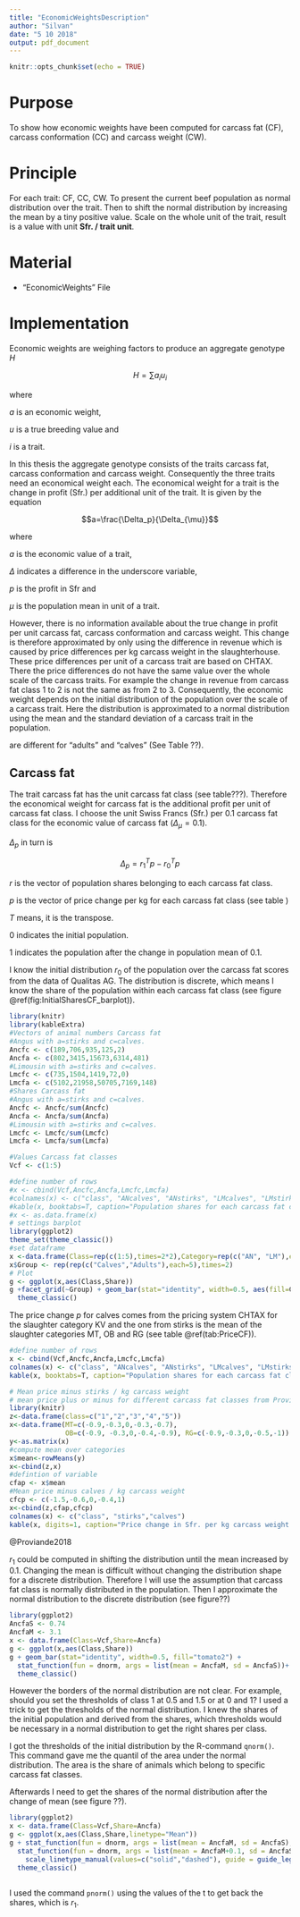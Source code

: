 ```yaml
---
title: "EconomicWeightsDescription"
author: "Silvan"
date: "5 10 2018"
output: pdf_document
---
```


```r
knitr::opts_chunk$set(echo = TRUE)
```

# Purpose

To show how economic weights have been computed for carcass fat (CF), carcass conformation (CC) and carcass weight (CW).

# Principle

For each trait: CF, CC, CW.
To present the current beef population as normal distribution over the trait.
Then to shift the normal distribution by increasing the mean by a tiny positive value.
Scale on the whole unit of the trait, result is a value with unit **Sfr. / trait unit**.

# Material

* "EconomicWeights" File

# Implementation

Economic weights are weighing factors to produce an aggregate genotype $H$

$$H=\sum{a_iu_i}$$

where

$a$ is an economic weight,

$u$ is a true breeding value and

$i$ is a trait.

In this thesis the aggregate genotype consists of the traits carcass fat, carcass conformation and carcass weight.
Consequently the three traits need an economical weight each.
The economical weight for a trait is the change in profit (Sfr.) per additional unit of the trait.
It is given by the equation

$$a=\frac{\Delta_p}{\Delta_{\mu}}$$

where

$a$ is the economic value of a trait,

$\Delta$ indicates a difference in the underscore variable,

$p$ is the profit in Sfr and

$\mu$ is the population mean in unit of a trait.

However, there is no information available about the true change in profit per unit carcass fat, carcass conformation and carcass weight.
This change is therefore approximated by only using the difference in revenue which is caused by price differences per kg carcass weight in the slaughterhouse.
These price differences per unit of a carcass trait are based on CHTAX. 
There the price differences do not have the same value over the whole scale of the carcass traits.
For example the change in revenue from carcass fat class 1 to 2 is not the same as from 2 to 3.
Consequently, the economic weight depends on the initial distribution of the population over the scale of a carcass trait.
Here the distribution is approximated to a normal distribution using the mean and the standard deviation of a carcass trait in the population.





are different for "adults" and "calves" (See Table ??).




## Carcass fat
The trait carcass fat has the unit carcass fat class (see table???).
Therefore the economical weight for carcass fat is the additional profit per unit of carcass fat class.
I choose the unit Swiss Francs (Sfr.) per 0.1 carcass fat class for the economic value of carcass fat ($\Delta_{\mu} = 0.1$).

$\Delta_p$ in turn is

$$\Delta_p=r_1^Tp-r_0^Tp$$

$r$ is the vector of population shares belonging to each carcass fat class.

$p$ is the vector of price change per kg for each carcass fat class (see table )

$T$ means, it is the transpose.

$0$ indicates the initial population.

$1$ indicates the population after the change in population mean of 0.1.


I know the initial distribution $r_0$ of the population over the carcass fat scores from the data of Qualitas AG.
The distribution is discrete, which means I know the share of the population within each carcass fat class (see figure \@ref(fig:InitialSharesCF_barplot)).

```r
library(knitr)
library(kableExtra)
#Vectors of animal numbers Carcass fat 
#Angus with a=stirks and c=calves.
Ancfc <- c(189,706,935,125,2)
Ancfa <- c(802,3415,15673,6314,481)
#Limousin with a=stirks and c=calves.
Lmcfc <- c(735,1504,1419,72,0)
Lmcfa <- c(5102,21958,50705,7169,148)
#Shares Carcass fat
#Angus with a=stirks and c=calves.
Ancfc <- Ancfc/sum(Ancfc)
Ancfa <- Ancfa/sum(Ancfa)
#Limousin with a=stirks and c=calves.
Lmcfc <- Lmcfc/sum(Lmcfc)
Lmcfa <- Lmcfa/sum(Lmcfa)

#Values Carcass fat classes
Vcf <- c(1:5)

#define number of rows
#x <- cbind(Vcf,Ancfc,Ancfa,Lmcfc,Lmcfa)
#colnames(x) <- c("class", "ANcalves", "ANstirks", "LMcalves", "LMstirks")
#kable(x, booktabs=T, caption="Population shares for each carcass fat class in Angus and Limousin calves and stirks (Kunz, 2018)")
#x <- as.data.frame(x)
# settings barplot
library(ggplot2)
theme_set(theme_classic())
#set dataframe
x <-data.frame(Class=rep(c(1:5),times=2*2),Category=rep(c("AN", "LM"),each=10), Share=c(Ancfc,Ancfa,Lmcfc,Lmcfa))
x$Group <- rep(rep(c("Calves","Adults"),each=5),times=2)
# Plot
g <- ggplot(x,aes(Class,Share))
g +facet_grid(~Group) + geom_bar(stat="identity", width=0.5, aes(fill=Category), position="dodge")+
  theme_classic()
```

The price change $p$ for calves comes from the pricing system CHTAX for the slaughter category KV and the one from stirks is the mean of the slaughter categories MT, OB and RG (see table \@ref(tab:PriceCF)).


```r
#define number of rows
x <- cbind(Vcf,Ancfc,Ancfa,Lmcfc,Lmcfa)
colnames(x) <- c("class", "ANcalves", "ANstirks", "LMcalves", "LMstirks")
kable(x, booktabs=T, caption="Population shares for each carcass fat class in Angus and Limousin calves and stirks (Kunz, 2018)", digits =3)
```

```r
# Mean price minus stirks / kg carcass weight
# mean price plus or minus for different carcass fat classes from Proviande 2018, week 33.
library(knitr)
z<-data.frame(class=c("1","2","3","4","5"))
x<-data.frame(MT=c(-0.9,-0.3,0,-0.3,-0.7), 
              OB=c(-0.9, -0.3,0,-0.4,-0.9), RG=c(-0.9,-0.3,0,-0.5,-1))
y<-as.matrix(x)
#compute mean over categories
x$mean<-rowMeans(y)
x<-cbind(z,x) 
#defintion of variable
cfap <- x$mean
#Mean price minus calves / kg carcass weight
cfcp <- c(-1.5,-0.6,0,-0.4,1)
x<-cbind(z,cfap,cfcp)
colnames(x) <- c("class", "stirks","calves")
kable(x, digits=1, caption="Price change in Sfr. per kg carcass weight for each carcass fat class in stirks and calves (Proviande, 2018).")
```
@Proviande2018

$r_1$ could be computed in shifting the distribution until the mean increased by 0.1.
Changing the mean is difficult without changing the distribution shape for a discrete distribution.
Therefore I will use the assumption that carcass fat class is normally distributed in the population.
Then I approximate the normal distribution to the discrete distribution (see figure??)

```r
library(ggplot2)
AncfaS <- 0.74
AncfaM <- 3.1
x <- data.frame(Class=Vcf,Share=Ancfa)
g <- ggplot(x,aes(Class,Share))
g + geom_bar(stat="identity", width=0.5, fill="tomato2") +
  stat_function(fun = dnorm, args = list(mean = AncfaM, sd = AncfaS))+
  theme_classic()
```


However the borders of the normal distribution are not clear.
For example, should you set the thresholds of class 1 at 0.5 and 1.5 or at 0 and 1?
I used a trick to get the thresholds of the normal distribution.
I knew the shares of the initial population and derived from the shares, which thresholds would be necessary in a normal distribution to get the right shares per class.

I got the thresholds of the initial distribution by the R-command `qnorm()`. 
This command gave me the quantil of the area under the normal distribution.
The area is the share of animals which belong to specific carcass fat classes.

Afterwards I need to get the shares of the normal distribution after the change of mean (see figure ??).

```r
library(ggplot2)
x <- data.frame(Class=Vcf,Share=Ancfa)
g <- ggplot(x,aes(Class,Share,linetype="Mean"))
g + stat_function(fun = dnorm, args = list(mean = AncfaM, sd = AncfaS), aes(linetype="Initial distribution"))+
  stat_function(fun = dnorm, args = list(mean = AncfaM+0.1, sd = AncfaS),aes(linetype="New distribution"))+
    scale_linetype_manual(values=c("solid","dashed"), guide = guide_legend(title=NULL))+
  theme_classic()
  
```


I used the command `pnorm()` using the values of the t to get back the shares, which is $r_1$.








